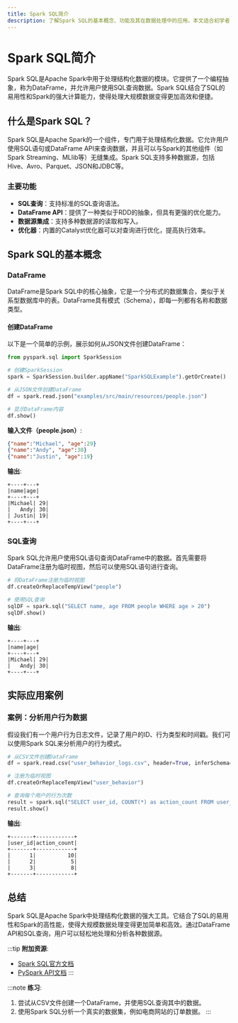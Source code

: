 ```yaml
---
title: Spark SQL简介
description: 了解Spark SQL的基本概念、功能及其在数据处理中的应用。本文适合初学者，包含代码示例和实际案例。
---
```


# Spark SQL简介

Spark SQL是Apache Spark中用于处理结构化数据的模块。它提供了一个编程抽象，称为DataFrame，并允许用户使用SQL查询数据。Spark SQL结合了SQL的易用性和Spark的强大计算能力，使得处理大规模数据变得更加高效和便捷。

## 什么是Spark SQL？

Spark SQL是Apache Spark的一个组件，专门用于处理结构化数据。它允许用户使用SQL语句或DataFrame API来查询数据，并且可以与Spark的其他组件（如Spark Streaming、MLlib等）无缝集成。Spark SQL支持多种数据源，包括Hive、Avro、Parquet、JSON和JDBC等。

### 主要功能

- **SQL查询**：支持标准的SQL查询语法。
- **DataFrame API**：提供了一种类似于RDD的抽象，但具有更强的优化能力。
- **数据源集成**：支持多种数据源的读取和写入。
- **优化器**：内置的Catalyst优化器可以对查询进行优化，提高执行效率。

## Spark SQL的基本概念

### DataFrame

DataFrame是Spark SQL中的核心抽象，它是一个分布式的数据集合，类似于关系型数据库中的表。DataFrame具有模式（Schema），即每一列都有名称和数据类型。

#### 创建DataFrame

以下是一个简单的示例，展示如何从JSON文件创建DataFrame：

```python
from pyspark.sql import SparkSession

# 创建SparkSession
spark = SparkSession.builder.appName("SparkSQLExample").getOrCreate()

# 从JSON文件创建DataFrame
df = spark.read.json("examples/src/main/resources/people.json")

# 显示DataFrame内容
df.show()
```

**输入文件（people.json）**:
```json
{"name":"Michael", "age":29}
{"name":"Andy", "age":30}
{"name":"Justin", "age":19}
```

**输出**:
```
+----+---+
|name|age|
+----+---+
|Michael| 29|
|   Andy| 30|
| Justin| 19|
+----+---+
```

### SQL查询

Spark SQL允许用户使用SQL语句查询DataFrame中的数据。首先需要将DataFrame注册为临时视图，然后可以使用SQL语句进行查询。

```python
# 将DataFrame注册为临时视图
df.createOrReplaceTempView("people")

# 使用SQL查询
sqlDF = spark.sql("SELECT name, age FROM people WHERE age > 20")
sqlDF.show()
```

**输出**:
```
+----+---+
|name|age|
+----+---+
|Michael| 29|
|   Andy| 30|
+----+---+
```

## 实际应用案例

### 案例：分析用户行为数据

假设我们有一个用户行为日志文件，记录了用户的ID、行为类型和时间戳。我们可以使用Spark SQL来分析用户的行为模式。

```python
# 从CSV文件创建DataFrame
df = spark.read.csv("user_behavior_logs.csv", header=True, inferSchema=True)

# 注册为临时视图
df.createOrReplaceTempView("user_behavior")

# 查询每个用户的行为次数
result = spark.sql("SELECT user_id, COUNT(*) as action_count FROM user_behavior GROUP BY user_id")
result.show()
```

**输出**:
```
+-------+------------+
|user_id|action_count|
+-------+------------+
|      1|          10|
|      2|           5|
|      3|           8|
+-------+------------+
```

## 总结

Spark SQL是Apache Spark中处理结构化数据的强大工具。它结合了SQL的易用性和Spark的高性能，使得大规模数据处理变得更加简单和高效。通过DataFrame API和SQL查询，用户可以轻松地处理和分析各种数据源。

:::tip
**附加资源**:
- [Spark SQL官方文档](https://spark.apache.org/docs/latest/sql-programming-guide.html)
- [PySpark API文档](https://spark.apache.org/docs/latest/api/python/index.html)
:::

:::note
**练习**:
1. 尝试从CSV文件创建一个DataFrame，并使用SQL查询其中的数据。
2. 使用Spark SQL分析一个真实的数据集，例如电商网站的订单数据。
:::